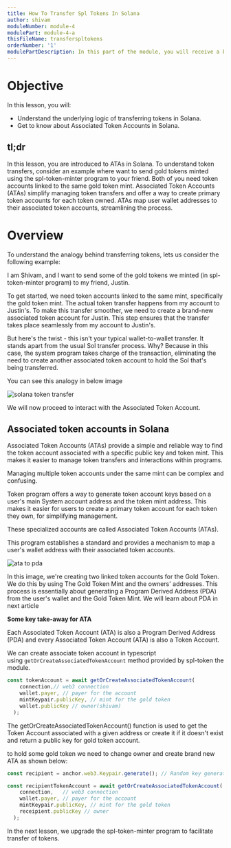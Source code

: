 ```yaml
---
title: How To Transfer Spl Tokens In Solana
author: shivam
moduleNumber: module-4
modulePart: module-4-a
thisFileName: transferspltokens
orderNumber: '1'
modulePartDescription: In this part of the module, you will receive a brief introduction to transferring various tokens within the Solana ecosystem and gain an understanding of associated token accounts. Following this, we will delve deeper into the concept of composability.
---
```



# Objective

In this lesson, you will:

- Understand the underlying logic of transferring tokens in Solana.
- Get to know about Associated Token Accounts in Solana.

## tl;dr

In this lesson, you are introduced to ATAs in Solana. To understand token transfers, consider an example where want to send gold tokens minted using the spl-token-minter program to your friend. Both of you need token accounts linked to the same gold token mint. Associated Token Accounts (ATAs) simplify managing token transfers and offer a way to create primary token accounts for each token owned. ATAs map user wallet addresses to their associated token accounts, streamlining the process.

# Overview

To understand the analogy behind transferring tokens, lets us consider the following example:

I am Shivam, and I want to send some of the gold tokens we minted (in spl-token-minter program) to my friend, Justin.

To get started, we need token accounts linked to the same mint, specifically the gold token mint. The actual token transfer happens from my account to Justin's. To make this transfer smoother, we need to create a brand-new associated token account for Justin. This step ensures that the transfer takes place seamlessly from my account to Justin's.

But here's the twist - this isn't your typical wallet-to-wallet transfer. It stands apart from the usual Sol transfer process. Why? Because in this case, the system program takes charge of the transaction, eliminating the need to create another associated token account to hold the Sol that's being transferred.

You can see this analogy in below image

![solana token transfer](/moduleimages/all_token.jpeg)

We will now proceed to interact with the Associated Token Account.

## Associated token accounts in Solana

Associated Token Accounts (ATAs) provide a simple and reliable way to find the token account associated with a specific public key and token mint. This makes it easier to manage token transfers and interactions within programs.

Managing multiple token accounts under the same mint can be complex and confusing.

Token program offers a way to generate token account keys based on a user's main System account address and the token mint address. This makes it easier for users to create a primary token account for each token they own, for simplifying management.

These specialized accounts are called Associated Token Accounts (ATAs).

This program establishes a standard and provides a mechanism to map a user's wallet address with their associated token accounts.

![ata to pda](/moduleimages/ataTopda.jpeg)

In this image, we're creating two linked token accounts for the Gold Token. We do this by using The Gold Token Mint and the owners' addresses. This process is essentially about generating a Program Derived Address (PDA) from the user's wallet and the Gold Token Mint. We will learn about PDA in next article

**Some key take-away for ATA**

Each Associated Token Account (ATA) is also a Program Derived Address (PDA) and every Associated Token Account (ATA) is also a Token Account.

We can create associate token account in typescript  using `getOrCreateAssociatedTokenAccount` method provided by spl-token the module.

```ts
const tokenAccount = await getOrCreateAssociatedTokenAccount(
    connection,// web3 connection
    wallet.payer, // payer for the account
    mintKeypair.publicKey, // mint for the gold token
    wallet.publicKey // owner(shivam)
  );
```

The getOrCreateAssociatedTokenAccount() function is used to get the Token Account associated with a given address or create it if it doesn't exist and return a public key for gold token account.

to hold some gold token we need to change owner and create brand new ATA as shown below:

```ts
const recipient = anchor.web3.Keypair.generate(); // Random key generator

const recipientTokenAccount = await getOrCreateAssociatedTokenAccount(
    connection,   // web3 connection
    wallet.payer, // payer for the account
    mintKeypair.publicKey, // mint for the gold token
    receipient.publicKey // owner
  );
```

In the next lesson, we upgrade the spl-token-minter program to facilitate transfer of tokens.